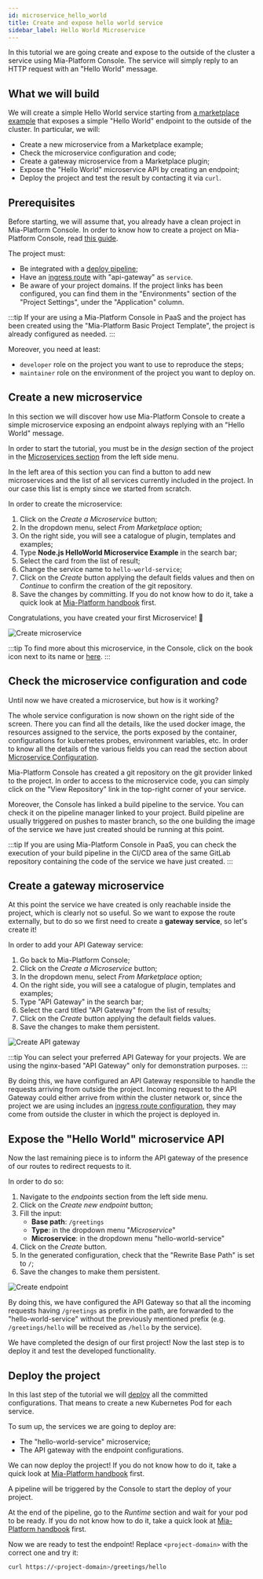 ```yaml
---
id: microservice_hello_world
title: Create and expose hello world service
sidebar_label: Hello World Microservice
---
```



In this tutorial we are going create and expose to the outside of the cluster a service using Mia-Platform Console. The service will simply reply to an HTTP request with an "Hello World" message.

## What we will build

We will create a simple Hello World service starting from [a marketplace example](https://github.com/mia-platform-marketplace/Node.js-Hello-World-Microservice-Example) that exposes a simple "Hello World" endpoint to the outside of the cluster.
In particular, we will:

- Create a new microservice from a Marketplace example;
- Check the microservice configuration and code;
- Create a gateway microservice from a Marketplace plugin;
- Expose the "Hello World" microservice API by creating an endpoint;
- Deploy the project and test the result by contacting it via `curl`.

## Prerequisites

Before starting, we will assume that, you already have a clean project in Mia-Platform Console. In order to know how to create a project on Mia-Platform Console, read [this guide](/development_suite/set-up-infrastructure/create-project.mdx).

The project must:

- Be integrated with a [deploy pipeline](/development_suite/deploy/pipeline-configuration.md);
- Have an [ingress route](/paas/traefik.md) with "api-gateway" as `service`.
- Be aware of your project domains. If the project links has been configured, you can find them in the "Environments" section of the "Project Settings", under the "Application" column.

:::tip
If your are using a Mia-Platform Console in PaaS and the project has been created using the "Mia-Platform Basic Project Template", the project is already configured as needed.
:::

Moreover, you need at least:

- `developer` role on the project you want to use to reproduce the steps;
- `maintainer` role on the environment of the project you want to deploy on.

## Create a new microservice

In this section we will discover how use Mia-Platform Console to create a simple microservice exposing an endpoint always replying with an "Hello World" message.

In order to start the tutorial, you must be in the _design_ section of the project in the [Microservices section](/development_suite/api-console/api-design/services.md) from the left side menu.

In the left area of this section you can find a button to add new microservices and the list of all services currently included in the project. In our case this list is empty since we started from scratch.

In order to create the microservice:

1. Click on the _Create a Microservice_ button;
1. In the dropdown menu, select _From Marketplace_ option;
1. On the right side, you will see a catalogue of plugin, templates and examples;
1. Type **Node.js HelloWorld Microservice Example** in the search bar;
1. Select the card from the list of result;
1. Change the service name to `hello-world-service`;
1. Click on the _Create_ button applying the default fields values and then on _Continue_ to confirm the creation of the git repository.
1. Save the changes by committing. If you do not know how to do it, take a quick look at [Mia-Platform handbook](/tutorial/console/console_handbook.md#save-changes) first.

Congratulations, you have created your first Microservice! 🎉

![Create microservice](img/create-nodejs-hello-world-service.png)

:::tip
To find more about this microservice, in the Console, click on the book icon next to its name or [here](https://github.com/mia-platform-marketplace/Node.js-Hello-World-Microservice-Example).
:::

## Check the microservice configuration and code

Until now we have created a microservice, but how is it working?

The whole service configuration is now shown on the right side of the screen. There you can find all the details, like the used docker image, the resources assigned to the service, the ports exposed by the container, configurations for kubernetes probes, environment variables, etc. In order to know all the details of the various fields you can read the section about [Microservice Configuration](/development_suite/api-console/api-design/services.md#manage-microservices).

Mia-Platform Console has created a git repository on the git provider linked to the project. In order to access to the microservice code, you can simply click on the "View Repository" link in the top-right corner of your service.

Moreover, the Console has linked a build pipeline to the service. You can check it on the pipeline manager linked to your project. Build pipeline are usually triggered on pushes to master branch, so the one building the image of the service we have just created should be running at this point.

:::tip
If you are using Mia-Platform Console in PaaS, you can check the execution of your build pipeline in the CI/CD area of the same GitLab repository containing the code of the service we have just created.
:::

## Create a gateway microservice

At this point the service we have created is only reachable inside the project, which is clearly not so useful. So we want to expose the route externally, but to do so we first need to create a **gateway service**, so let's create it!

In order to add your API Gateway service:

1. Go back to Mia-Platform Console;
1. Click on the _Create a Microservice_ button;
1. In the dropdown menu, select _From Marketplace_ option;
1. On the right side, you will see a catalogue of plugin, templates and examples;
1. Type "API Gateway" in the search bar;
1. Select the card titled "API Gateway" from the list of results;
1. Click on the _Create_ button applying the default fields values.
1. Save the changes to make them persistent.

![Create API gateway](img/create-API-gateway.png)

:::tip
You can select your preferred API Gateway for your projects. We are using the nginx-based "API Gateway" only for demonstration purposes.
:::

By doing this, we have configured an API Gateway responsible to handle the requests arriving from outside the project. Incoming request to the API Gateway could either arrive from within the cluster network or, since the project we are using includes an [ingress route configuration](#prerequisites), they may come from outside the cluster in which the project is deployed in.

## Expose the "Hello World" microservice API

Now the last remaining piece is to inform the API gateway of the presence of our routes to redirect requests to it.

In order to do so:

1. Navigate to the _endpoints_ section from the left side menu.
1. Click on the _Create new endpoint_ button;
1. Fill the input:
   - **Base path**: `/greetings`
   - **Type**: in the dropdown menu "_Microservice_"
   - **Microservice**: in the dropdown menu "hello-world-service"
1. Click on the _Create_ button.
1. In the generated configuration, check that the "Rewrite Base Path" is set to `/`;
1. Save the changes to make them persistent.

![Create endpoint](img/create-endpoint.png)

By doing this, we have configured the API Gateway so that all the incoming requests having `/greetings` as prefix in the path, are forwarded to the "hello-world-service" without the previously mentioned prefix (e.g. `/greetings/hello` will be received as `/hello` by the service).

We have completed the design of our first project! Now the last step is to deploy it and test the developed functionality.

## Deploy the project

In this last step of the tutorial we will [deploy](/development_suite/deploy/deploy.md) all the committed configurations. That means to create a new Kubernetes Pod for each service.

To sum up, the services we are going to deploy are:

- The "hello-world-service" microservice;
- The API gateway with the endpoint configurations.

We can now deploy the project! If you do not know how to do it, take a quick look at [Mia-Platform handbook](/tutorial/console/console_handbook.md#deploy-changes) first.

A pipeline will be triggered by the Console to start the deploy of your project.

At the end of the pipeline, go to the _Runtime_ section and wait for your pod to be ready. If you do not know how to do it, take a quick look at [Mia-Platform handbook](/tutorial/console/console_handbook.md#monitor-runtime-system) first.

Now we are ready to test the endpoint!
Replace `<project-domain>` with the correct one and try it:

```sh
curl https://<project-domain>/greetings/hello
```
